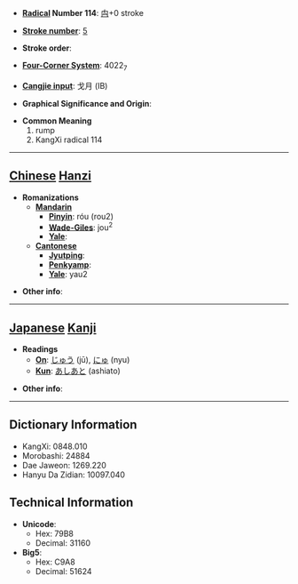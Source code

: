 * '''[[Wiktionary:Chinese radical index| Radical]] Number 114''': [[Wiktionary:Chinese radical index 禸|禸]]+0 stroke

* '''[[Wiktionary:Chinese total strokes index|Stroke number]]''': [[Wiktionary:Chinese total strokes index 5|5]]

* '''Stroke order''': 

* '''[[Wiktionary:Chinese four corner index|Four-Corner System]]''': 4022<sub>7</sub>

* '''[[Wiktionary:Chinese Cangjie index|Cangjie input]]''': 戈月 (IB)

* '''Graphical Significance and Origin''': 

* '''Common Meaning'''
*#rump
*# KangXi radical 114


----

== [[Chinese]] [[Hanzi]] ==

* '''Romanizations'''
** '''[[Mandarin]]'''
*** '''[[Pinyin]]''': róu (rou2)
*** '''[[Wade-Giles]]''': jou<sup>2</sup>
*** '''[[Yale]]''': 
** '''[[Cantonese]]'''
*** '''[[Jyutping]]''':
*** '''[[Penkyamp]]''': 
*** '''[[Yale]]''': yau2

* '''Other info''': 

----

== [[Japanese]] [[Kanji]] ==

* '''Readings'''
** '''[[On]]''': [[じゅう]] (jū), [[にゅ]] (nyu)
** '''[[Kun]]''': [[あしあと]] (ashiato)

* '''Other info''':  

----

== Dictionary Information ==

* KangXi: 0848.010
* Morobashi: 24884
* Dae Jaweon: 1269.220
* Hanyu Da Zidian: 10097.040

== Technical Information ==

* '''Unicode''':
** Hex: 79B8
** Decimal: 31160
* '''Big5''':
** Hex: C9A8
** Decimal: 51624